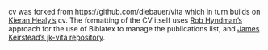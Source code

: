 cv was forked from https://github.com/dlebauer/vita which in turn builds on [Kieran Healy's](https://github.com/kjhealy/kjh-vita) cv. The formatting of the CV itself uses [Rob Hyndman's](http://robjhyndman.com/research/cv.sty) approach for the use of Biblatex to manage the publications list, and [James Keirstead's jk-vita repository](https://github.com/jkeirstead/jk-vita).


